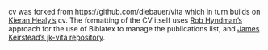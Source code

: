 cv was forked from https://github.com/dlebauer/vita which in turn builds on [Kieran Healy's](https://github.com/kjhealy/kjh-vita) cv. The formatting of the CV itself uses [Rob Hyndman's](http://robjhyndman.com/research/cv.sty) approach for the use of Biblatex to manage the publications list, and [James Keirstead's jk-vita repository](https://github.com/jkeirstead/jk-vita).


